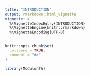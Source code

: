 ```yaml
---
title: "INTRODUCTION"
output: rmarkdown::html_vignette
vignette: >
  %\VignetteIndexEntry{INTRODUCTION}
  %\VignetteEngine{knitr::rmarkdown}
  %\VignetteEncoding{UTF-8}
---
```


```r
knitr::opts_chunk$set(
  collapse = TRUE,
  comment = "#>"
)
```

```r
library(ModulonTA)
```

